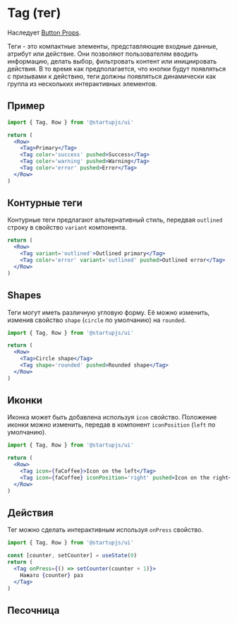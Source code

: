 
# Tag (тег)
Наследует [Button Props](/docs/ru/components/Button).

Теги - это компактные элементы, представляющие входные данные, атрибут или действие. Они позволяют пользователям вводить информацию, делать выбор, фильтровать контент или инициировать действия. В то время как предполагается, что кнопки будут появляться с призывами к действию, теги должны появляться динамически как группа из нескольких интерактивных элементов.

## Пример

```jsx
import { Tag, Row } from '@startupjs/ui'
```

```jsx example
return (
  <Row>
    <Tag>Primary</Tag>
    <Tag color='success' pushed>Success</Tag>
    <Tag color='warning' pushed>Warning</Tag>
    <Tag color='error' pushed>Error</Tag>
  </Row>
)
```

## Контурные теги

Контурные теги предлагают альтернативный стиль, передвая `outlined` строку в свойство `variant` компонента.

```jsx example
return (
  <Row>
    <Tag variant='outlined'>Outlined primary</Tag>
    <Tag color='error' variant='outlined' pushed>Outlined error</Tag>
  </Row>
)
```

## Shapes

Теги могут иметь различную угловую форму. Её можно изменить, изменив свойство `shape` (`circle` по умолчанию) на `rounded`.

```jsx
import { Tag, Row } from '@startupjs/ui'
```

```jsx example
return (
  <Row>
    <Tag>Circle shape</Tag>
    <Tag shape='rounded' pushed>Rounded shape</Tag>
  </Row>
)
```

## Иконки

Иконка может быть добавлена используя `icon` свойство. Положение иконки можно изменить, передав в компонент `iconPosition` (`left` по умолчанию).

```jsx
import { Tag, Row } from '@startupjs/ui'
```

```jsx example
return (
  <Row>
    <Tag icon={faCoffee}>Icon on the left</Tag>
    <Tag icon={faCoffee} iconPosition='right' pushed>Icon on the right</Tag>
  </Row>
)
```

## Действия
Тег можно сделать интерактивным используя `onPress` свойство.

```jsx
import { Tag, Row } from '@startupjs/ui'
```

```jsx example
const [counter, setCounter] = useState(0)
return (
  <Tag onPress={() => setCounter(counter + 1)}>
    Нажато {counter} раз
  </Tag>
)
```

## Песочница

<Sandbox Component={Tag} />
